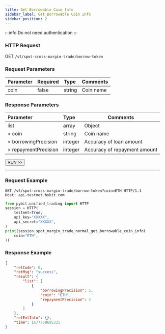 ```yaml
---
title: Get Borrowable Coin Info
sidebar_label: Get Borrowable Coin Info
sidebar_position: 2
---
```


:::info
Do not need authentication
:::

### HTTP Request
GET `/v5/spot-cross-margin-trade/borrow-token`

### Request Parameters
| Parameter | Required | Type | Comments|
|:----- |:-------|:-----|------ |
|coin|false|string|Coin name |

### Response Parameters
| Parameter | Type | Comments|
|:----- |:-----|----- |
|list|array|Object|
|> coin|string |Coin name |
|> borrowingPrecision|integer |Accuracy of loan amount |
|> repaymentPrecision|integer |Accuracy of repayment amount |

<a href="/api-explorer/v5/spot-margin-normal/borrowable-data"><Button>RUN >></Button></a>

---

### Request Example

<Tabs groupId="programming-languages">
<TabItem value="http" label="HTTP">

```http
GET /v5/spot-cross-margin-trade/borrow-token?coin=ETH HTTP/1.1
Host: api-testnet.bybit.com
```

</TabItem>
<TabItem value="python" label="Python">

```python
from pybit.unified_trading import HTTP
session = HTTP(
    testnet=True,
    api_key="XXXXX",
    api_secret="XXXXX",
)
print(session.spot_margin_trade_normal_get_borrowable_coin_info(
    coin="ETH",
))
```

</TabItem>
</Tabs>

### Response Example

```json
{
    "retCode": 0,
    "retMsg": "success",
    "result": {
        "list": [
            {
                "borrowingPrecision": 5,
                "coin": "ETH",
                "repaymentPrecision": 4
            }
        ]
    },
    "retExtInfo": {},
    "time": 1677750685331
}
```

